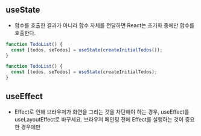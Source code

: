 ## useState

- 함수를 호출한 결과가 아니라 함수 자체를 전달하면 React는 초기화 중에만 함수를 호출한다.

```js
function TodoList() {
  const [todos, seTodos] = useState(createInitialTodos());
}

function TodoList() {
  const [todos, seTodos] = useState(createInitialTodos);
}
```

## useEffect

- Effect로 인해 브라우저가 화면을 그리는 것을 차단해야 하는 경우, useEffect를 useLayoutEffect로 바꾸세요. 브라우저 페인팅 전에 Effect를 실행하는 것이 중요한 경우에만
